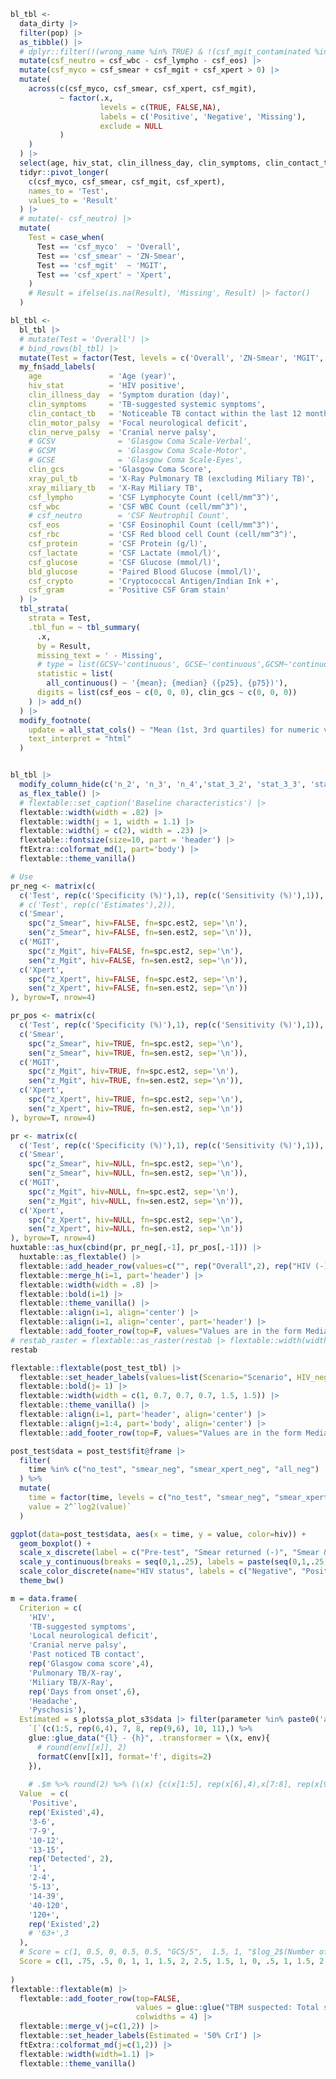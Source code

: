 <!-- Result -->
\newpage

\blandscape

<!---BLOCK_LANDSCAPE_START--->

```r
bl_tbl <- 
  data_dirty |>
  filter(pop) |>
  as_tibble() |>
  # dplyr::filter(!(wrong_name %in% TRUE) & !(csf_mgit_contaminated %in% TRUE))
  mutate(csf_neutro = csf_wbc - csf_lympho - csf_eos) |>
  mutate(csf_myco = csf_smear + csf_mgit + csf_xpert > 0) |>
  mutate(
    across(c(csf_myco, csf_smear, csf_xpert, csf_mgit), 
           ~ factor(.x, 
                    levels = c(TRUE, FALSE,NA), 
                    labels = c('Positive', 'Negative', 'Missing'),
                    exclude = NULL
           )
    )
  ) |>
  select(age, hiv_stat, clin_illness_day, clin_symptoms, clin_contact_tb, clin_motor_palsy, clin_nerve_palsy, clin_gcs, xray_pul_tb, xray_miliary_tb, csf_lympho, csf_wbc, csf_eos, csf_rbc, csf_protein, csf_lactate, csf_glucose, bld_glucose = BLDGLU, csf_crypto, csf_gram, csf_myco, csf_smear, csf_xpert, csf_mgit) |>
  tidyr::pivot_longer(
    c(csf_myco, csf_smear, csf_mgit, csf_xpert),
    names_to = 'Test',
    values_to = 'Result'
  ) |>
  # mutate(- csf_neutro) |>
  mutate(
    Test = case_when(
      Test == 'csf_myco'  ~ 'Overall',
      Test == 'csf_smear' ~ 'ZN-Smear',
      Test == 'csf_mgit'  ~ 'MGIT',
      Test == 'csf_xpert' ~ 'Xpert',
    )
    # Result = ifelse(is.na(Result), 'Missing', Result) |> factor()
  )

bl_tbl <-
  bl_tbl |>
  # mutate(Test = 'Overall') |>
  # bind_rows(bl_tbl) |>
  mutate(Test = factor(Test, levels = c('Overall', 'ZN-Smear', 'MGIT', 'Xpert'))) |>
  my_fn$add_labels(
    age               = 'Age (year)',
    hiv_stat          = 'HIV positive', 
    clin_illness_day  = 'Symptom duration (day)',
    clin_symptoms     = 'TB-suggested systemic symptoms',
    clin_contact_tb   = 'Noticeable TB contact within the last 12 months',
    clin_motor_palsy  = 'Focal neurological deficit',
    clin_nerve_palsy  = 'Cranial nerve palsy',
    # GCSV              = 'Glasgow Coma Scale-Verbal',
    # GCSM              = 'Glasgow Coma Scale-Motor',
    # GCSE              = 'Glasgow Coma Scale-Eyes',
    clin_gcs          = 'Glasgow Coma Score',
    xray_pul_tb       = 'X-Ray Pulmonary TB (excluding Miliary TB)',
    xray_miliary_tb   = 'X-Ray Miliary TB',
    csf_lympho        = 'CSF Lymphocyte Count (cell/mm^3^)',
    csf_wbc           = 'CSF WBC Count (cell/mm^3^)',
    # csf_neutro        = 'CSF Neutrophil Count',
    csf_eos           = 'CSF Eosinophil Count (cell/mm^3^)',
    csf_rbc           = 'CSF Red blood cell Count (cell/mm^3^)',
    csf_protein       = 'CSF Protein (g/l)',
    csf_lactate       = 'CSF Lactate (mmol/l)',
    csf_glucose       = 'CSF Glucose (mmol/l)',
    bld_glucose       = 'Paired Blood Glucose (mmol/l)',
    csf_crypto        = 'Cryptococcal Antigen/Indian Ink +',
    csf_gram          = 'Positive CSF Gram stain'
  ) |>
  tbl_strata(
    strata = Test,
    .tbl_fun = ~ tbl_summary(
      .x, 
      by = Result,
      missing_text = ' - Missing',
      # type = list(GCSV~'continuous', GCSE~'continuous',GCSM~'continuous'),
      statistic = list(
        all_continuous() ~ '{mean}; {median} ({p25}, {p75})'),
      digits = list(csf_eos ~ c(0, 0, 0), clin_gcs ~ c(0, 0, 0))
    ) |> add_n()
  ) |>
  modify_footnote(
    update = all_stat_cols() ~ "Mean (1st, 3rd quartiles) for numeric variables; n (%) for categorical variables",
    text_interpret = "html"
  )


bl_tbl |> 
  modify_column_hide(c('n_2', 'n_3', 'n_4','stat_3_2', 'stat_3_3', 'stat_3_4')) |>
  as_flex_table() |>
  # flextable::set_caption('Baseline characteristics') |>
  flextable::width(width = .82) |>
  flextable::width(j = 1, width = 1.1) |>
  flextable::width(j = c(2), width = .23) |>
  flextable::fontsize(size=10, part = 'header') |>
  ftExtra::colformat_md(1, part='body') |>
  flextable::theme_vanilla()
```

<!---BLOCK_LANDSCAPE_STOP--->

\elandscape

\newpage

```r
# Use 
pr_neg <- matrix(c(
  c('Test', rep(c('Specificity (%)'),1), rep(c('Sensitivity (%)'),1)),
  # c('Test', rep(c('Estimates'),2)),
  c('Smear',
    spc("z_Smear", hiv=FALSE, fn=spc.est2, sep='\n'),
    sen("z_Smear", hiv=FALSE, fn=sen.est2, sep='\n')),
  c('MGIT',
    spc("z_Mgit", hiv=FALSE, fn=spc.est2, sep='\n'),
    sen("z_Mgit", hiv=FALSE, fn=sen.est2, sep='\n')),
  c('Xpert',
    spc("z_Xpert", hiv=FALSE, fn=spc.est2, sep='\n'),
    sen("z_Xpert", hiv=FALSE, fn=sen.est2, sep='\n'))
), byrow=T, nrow=4)

pr_pos <- matrix(c(
  c('Test', rep(c('Specificity (%)'),1), rep(c('Sensitivity (%)'),1)),
  c('Smear',
    spc("z_Smear", hiv=TRUE, fn=spc.est2, sep='\n'),
    sen("z_Smear", hiv=TRUE, fn=sen.est2, sep='\n')),
  c('MGIT',
    spc("z_Mgit", hiv=TRUE, fn=spc.est2, sep='\n'),
    sen("z_Mgit", hiv=TRUE, fn=sen.est2, sep='\n')),
  c('Xpert',
    spc("z_Xpert", hiv=TRUE, fn=spc.est2, sep='\n'),
    sen("z_Xpert", hiv=TRUE, fn=sen.est2, sep='\n'))
), byrow=T, nrow=4)

pr <- matrix(c(
  c('Test', rep(c('Specificity (%)'),1), rep(c('Sensitivity (%)'),1)),
  c('Smear',
    spc("z_Smear", hiv=NULL, fn=spc.est2, sep='\n'),
    sen("z_Smear", hiv=NULL, fn=sen.est2, sep='\n')),
  c('MGIT',
    spc("z_Mgit", hiv=NULL, fn=spc.est2, sep='\n'),
    sen("z_Mgit", hiv=NULL, fn=sen.est2, sep='\n')),
  c('Xpert',
    spc("z_Xpert", hiv=NULL, fn=spc.est2, sep='\n'),
    sen("z_Xpert", hiv=NULL, fn=sen.est2, sep='\n'))
), byrow=T, nrow=4)
huxtable::as_hux(cbind(pr, pr_neg[,-1], pr_pos[,-1])) |>
  huxtable::as_flextable() |>
  flextable::add_header_row(values=c("", rep("Overall",2), rep("HIV (-)",2), rep("HIV (+)",2))) |>
  flextable::merge_h(i=1, part='header') |>
  flextable::width(width = .8) |>
  flextable::bold(i=1) |>
  flextable::theme_vanilla() |>
  flextable::align(i=1, align='center') |>
  flextable::align(i=1, align='center', part='header') |>
  flextable::add_footer_row(top=F, values="Values are in the form Median (95% Credible interval)", colwidths = 7) -> restab
# restab_raster = flextable::as_raster(restab |> flextable::width(width=1.2), zoom=1.2)
restab
```
\newpage

```r
flextable::flextable(post_test_tbl) |> 
  flextable::set_header_labels(values=list(Scenario="Scenario", HIV_neg="HIV (-)", HIV_pos="HIV (+)")) |>
  flextable::bold(j= 1) |>
  flextable::width(width = c(1, 0.7, 0.7, 0.7, 1.5, 1.5)) |>
  flextable::theme_vanilla() |>
  flextable::align(i=1, part='header', align='center') |>
  flextable::align(j=1:4, part='body', align='center') |>
  flextable::add_footer_row(top=F, values="Values are in the form Median (95% Credible interval)", colwidths = 6)
```

\newpage

```r
post_test$data = post_test$fit@frame |>
  filter(
    time %in% c("no_test", "smear_neg", "smear_xpert_neg", "all_neg")
  ) %>%
  mutate(
    time = factor(time, levels = c("no_test", "smear_neg", "smear_xpert_neg", "all_neg")),
    value = 2^`log2(value)`
  )

ggplot(data=post_test$data, aes(x = time, y = value, color=hiv)) + 
  geom_boxplot() + 
  scale_x_discrete(label = c("Pre-test", "Smear returned (-)", "Smear & Xpert returned (-)", "All returned (-)"), name="Timeline") +
  scale_y_continuous(breaks = seq(0,1,.25), labels = paste(seq(0,1,.25)*100, '%'), name = "TBM probability") +
  scale_color_discrete(name="HIV status", labels = c("Negative", "Positive")) + 
  theme_bw()
```

\newpage

```r

m = data.frame(
  Criterion = c(
    'HIV',
    'TB-suggested symptoms',
    'Local neurological deficit',
    'Cranial nerve palsy',
    'Past noticed TB contact',
    rep('Glasgow coma score',4),
    'Pulmonary TB/X-ray',
    'Miliary TB/X-Ray',
    rep('Days from onset',6),
    'Headache',
    'Pyschosis'),
  Estimated = s_plots$a_plot_s3$data |> filter(parameter %in% paste0('a[',c(1:5, 9, 6:8, 10:11),']')) %>% 
    `[`(c(1:5, rep(6,4), 7, 8, rep(9,6), 10, 11),) %>%
    glue::glue_data("{l} - {h}", .transformer = \(x, env){
      # round(env[[x]], 2)
      formatC(env[[x]], format='f', digits=2)
    }),
    
    # .$m %>% round(2) %>% (\(x) {c(x[1:5], rep(x[6],4),x[7:8], rep(x[9],6), x[10:11])}),
  Value  = c(
    'Positive',
    rep('Existed',4),
    '3-6',
    '7-9',
    '10-12',
    '13-15',
    rep('Detected', 2),
    '1',
    '2-4',
    '5-13',
    '14-39',
    '40-120',
    '120+',
    rep('Existed',2)
    # '63+',3
  ),
  # Score = c(1, 0.5, 0, 0.5, 0.5, "GCS/5",  1.5, 1, "$log_2$(Number of days)/2", .5, -.1)
  Score = c(1, .75, .5, 0, 1, 1, 1.5, 2, 2.5, 1.5, 1, 0, .5, 1, 1.5, 2, 2.5, .6, -.5)
  
)
flextable::flextable(m) |>
  flextable::add_footer_row(top=FALSE, 
                            values = glue::glue("TBM suspected: Total score > {((qlogis(.234) - s_plots$a_plot_s3$data$m[1])/0.5) |> round(0) |> (\\(x) x * 0.5)()}"),
                            colwidths = 4) |>
  flextable::merge_v(j=c(1,2)) |>
  flextable::set_header_labels(Estimated = '50% CrI') |>
  ftExtra::colformat_md(j=c(1,2)) |>
  flextable::width(width=1.1) |>
  flextable::theme_vanilla()


```
